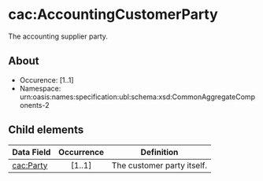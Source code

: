# cac:AccountingCustomerParty
 The accounting supplier party.
## About
* Occurence: [1..1]
* Namespace: urn:oasis:names:specification:ubl:schema:xsd:CommonAggregateComponents-2

## Child elements
| Data Field            | Occurrence |                        Definition |
|-----------------------|:------------:|-----------------------------------|
|[cac:Party](./Party.mdx) |	[1..1] |The customer party itself.|
